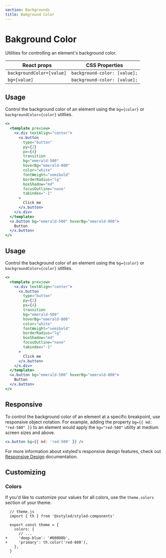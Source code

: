 ```yaml
---
section: Backgrounds
title: Bakground Color
---
```


# Bakground Color

Utilities for controlling an element's background color.

| React props               | CSS Properties               |
| ------------------------- | ---------------------------- |
| `backgroundColor=[value]` | `background-color: [value];` |
| `bg=[value]`              | `background-color: [value];` |

## Usage

Control the background color of an element using the `bg={color}` or `backgroundColor={color}` utitlies.

```jsx preview
<>
  <template preview>
    <x.div textAlign="center">
      <x.button
        type="button"
        py={2}
        px={4}
        transition
        bg="emerald-500"
        hoverBg="emerald-800"
        color="white"
        fontWeight="semibold"
        borderRadius="lg"
        boxShadow="md"
        focusOutline="none"
        tabindex="-1"
      >
        Click me
      </x.button>
    </x.div>
  </template>
  <x.button bg="emerald-500" hoverBg="emerald-800">
    Button
  </x.button>
</>
```

## Usage

Control the background color of an element using the `bg={color}` or `backgroundColor={color}` utitlies.

```jsx preview
<>
  <template preview>
    <x.div textAlign="center">
      <x.button
        type="button"
        py={2}
        px={4}
        transition
        bg="emerald-500"
        hoverBg="emerald-800"
        color="white"
        fontWeight="semibold"
        borderRadius="lg"
        boxShadow="md"
        focusOutline="none"
        tabindex="-1"
      >
        Click me
      </x.button>
    </x.div>
  </template>
  <x.button bg="emerald-500" hoverBg="emerald-800">
    Button
  </x.button>
</>
```

## Responsive

To control the background color of an element at a specific breakpoint, use responsive object notation. For example, adding the property `bg={{ md: "red-500" }}` to an element would apply the `bg="red-500"` utility at medium screen sizes and above.

```jsx
<x.button bg={{ md: 'red-500' }} />
```

For more information about xstyled's responsive design features, check out [Responsive Design](@TODO-link) documentation.

## Customizing

### Colors

If you'd like to customize your values for all colors, use the `theme.colors` section of your theme.

```diffjs
  // theme.js
  import { th } from '@xstyled/styled-components'

  export const theme = {
    colors: {
      // ...
+     'deep-blue': '#00008b',
+     'primary': th.color('red-600'),
    },
  }
```
